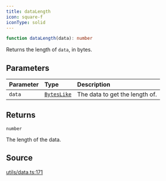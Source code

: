 ```yaml
---
title: dataLength
icon: square-f
iconType: solid
---
```


```ts
function dataLength(data): number
```

Returns the length of `data`, in bytes.

## Parameters

| Parameter | Type | Description |
| :------ | :------ | :------ |
| `data` | [`BytesLike`](/sdk/content/type-aliases/BytesLike) | The data to get the length of. |

## Returns

`number`

The length of the data.

## Source

[utils/data.ts:171](https://github.com/dominant-strategies/quais.js/blob/44db7a104713f115e86d9efb2438f21cdb3fbe55/src/utils/data.ts#L171)
